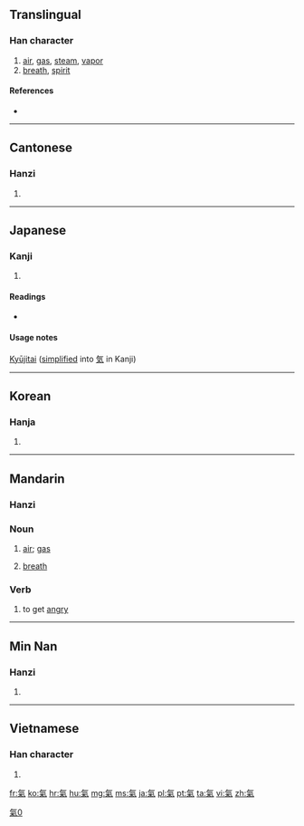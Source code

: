 {{also|气|気|炁}}
==Translingual==
{{wikipedia|qi}}

===Han character===
{{Han char|rn=84|rad=气|as=06|sn=10|four=8091<sub>7</sub>|canj=人弓火木 (ONFD)}}

# [[air]], [[gas]], [[steam]], [[vapor]]
# [[breath]], [[spirit]]

====References====
* {{Han ref|kx=0599.120|dkj=17059|dj=0990.260|hdz=32011.140|uh=6C23|ud=27683|bh=AEF0|bd=44784}}

----

==Cantonese==

===Hanzi===
{{yue-hanzi|jyut=|y=hei3|sim=气}}

# {{defn|lang=yue|sort=气06}}

----

==Japanese==

===Kanji===
{{ja-kanji|grade=|rs=气06}}

# {{defn|lang=ja|sort=气06}}

====Readings====
* {{ja-readings|on=[[き]] (ki), [[け]] (ke)|kun=[[いき]] (iki)}}

====Usage notes====
[[Kyūjitai]] ([[simplified]] into [[気]] in Kanji)

----

==Korean==

===Hanja===
{{ko-hanja|hangeul=기|eumhun=|rv=gi|mr=ki|y=ki}}

# {{defn|lang=ko|sort=气06}}

----

==Mandarin==

===Hanzi===
{{cmn-hanzi|sim=气|pin=[[qì]] ([[qi4]])|wg=ch'i<sup>4</sup>}}

===Noun===
{{cmn-noun|t|pin=qì|pint=qi4|tra=氣|sim=气|rs=气06}}

# {{Intermediate Mandarin|lang=zh-tw|skey=气06}} [[air]]; [[gas]]
# {{Intermediate Mandarin|lang=zh-tw|skey=气06}} [[breath]]

===Verb===
{{cmn-verb|t|pin=qì|pint=qi4|tra=氣|sim=气|rs=气06}}

# {{Elementary Mandarin|lang=zh-tw|skey=气06}} to get [[angry]]

----
==Min Nan==

===Hanzi===
{{nan-hanzi|poj=khì, khùi}}

# {{defn|lang=nan}}

----

==Vietnamese==

===Han character===
{{vi-hantu|[[khí]]|rs=气06}}

# {{defn|lang=vi|sort=气06}}

[[Category:CJKV characters simplified differently in Japan and China|氣0]]

[[fr:氣]]
[[ko:氣]]
[[hr:氣]]
[[hu:氣]]
[[mg:氣]]
[[ms:氣]]
[[ja:氣]]
[[pl:氣]]
[[pt:氣]]
[[ta:氣]]
[[vi:氣]]
[[zh:氣]]